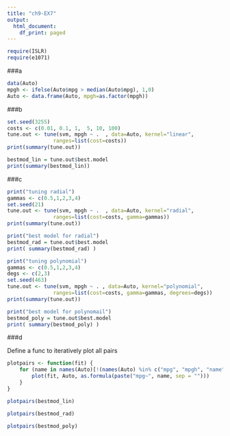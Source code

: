 ```yaml
---
title: "ch9-EX7"
output:
  html_document:
    df_print: paged
---
```


```r
require(ISLR)
require(e1071)
```

###a
```r
data(Auto)
mpgh <- ifelse(Auto$mpg > median(Auto$mpg), 1,0)
Auto <- data.frame(Auto, mpgh=as.factor(mpgh))

```

###b

```r
set.seed(3255) 
costs <- c(0.01, 0.1, 1,  5, 10, 100)
tune.out <- tune(svm, mpgh ~ .  , data=Auto, kernel="linear", 
               ranges=list(cost=costs))
print(summary(tune.out))

bestmod_lin = tune.out$best.model
print(summary(bestmod_lin))

```

###c

```r
print("tuning radial")
gammas <- c(0.5,1,2,3,4)
set.seed(21)
tune.out <- tune(svm, mpgh ~ .  , data=Auto, kernel="radial", 
               ranges=list(cost=costs, gamma=gammas))
print(summary(tune.out))

print("best model for radial")
bestmod_rad = tune.out$best.model
print( summary(bestmod_rad) )

```

```r
print("tuning polynomial")
gammas <- c(0.5,1,2,3,4)
degs <- c(2,3)
set.seed(463)
tune.out <- tune(svm, mpgh ~ . , data=Auto, kernel="polynomial", 
               ranges=list(cost=costs, gamma=gammas, degrees=degs))
print(summary(tune.out))

print("best model for polynomail")
bestmod_poly = tune.out$best.model
print( summary(bestmod_poly) )

```

###d

Define a func to iteratively plot all pairs
```r
plotpairs <- function(fit) {
    for (name in names(Auto)[!(names(Auto) %in% c("mpg", "mpgh", "name"))]) {
        plot(fit, Auto, as.formula(paste("mpg~", name, sep = "")))
    }
}
```

```r
plotpairs(bestmod_lin)
```

```r
plotpairs(bestmod_rad)
```

```r
plotpairs(bestmod_poly)
```

